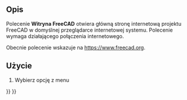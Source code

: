 <languages/>

{{Docnav/pl
|[[Std_OnlineHelp/pl|Pomoc online]]
|[[Std_FreeCADDonation/pl|Przekaż darowiznę]]
|[[Std_Help_Menu/pl|Std: Menu Pomoc]]
|IconL=Std_OnlineHelp.svg
|IconR=Std_FreeCADDonation.svg
|IconC=Freecad.svg
}}

{{GuiCommand/pl
|Name=Std FreeCADWebsite
|Name/pl=Std: Witryna FreeCAD
|MenuLocation=Pomoc → Witryna FreeCAD
|Workbenches=wszystkie
|SeeAlso=[[Std_FreeCADUserHub/pl|Dokumentacja użytkowników]], [[Std_FreeCADPowerUserHub/pl|Dokumentacja skryptów środowiska Python]], [[Std_FreeCADForum/pl|Forum FreeCAD]], [[Std_FreeCADFAQ/pl|Często zadawane pytania dotyczące FreeCAD]]
}}

<span id="Description"></span>
==Opis==

Polecenie '''Witryna FreeCAD''' otwiera główną stronę internetową projektu FreeCAD w domyślnej przeglądarce internetowej systemu. Polecenie wymaga działającego połączenia internetowego.

Obecnie polecenie wskazuje na [https://www.freecad.org/ https://www.freecad.org].

<span id="Usage"></span>
==Użycie==

# Wybierz opcję z menu {{MenuCommand|Pomoc → [[Image:Std_FreeCADWebsite.svg|16px]] Witryna FreeCAD}}


{{Docnav/pl
|[[Std_OnlineHelp/pl|Pomoc online]]
|[[Std_FreeCADDonation/pl|Przekaż darowiznę]]
|[[Std_Help_Menu/pl|Std: Menu Pomoc]]
|IconL=Std_OnlineHelp.svg
|IconR=Std_FreeCADDonation.svg
|IconC=Freecad.svg
}}

{{Std_Base_navi{{#translation:}}}}
{{Userdocnavi{{#translation:}}}}